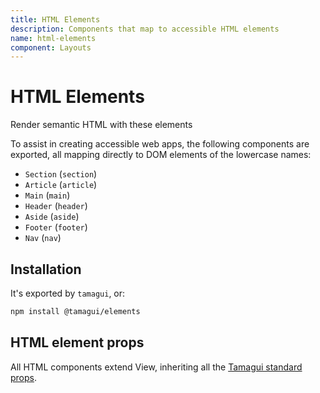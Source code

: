 ```yaml
---
title: HTML Elements
description: Components that map to accessible HTML elements
name: html-elements
component: Layouts
---
```


# HTML Elements

<Description>Render semantic HTML with these elements</Description>

To assist in creating accessible web apps, the following components are exported, all mapping directly to DOM elements of the lowercase names:

- `Section` (`section`)
- `Article` (`article`)
- `Main` (`main`)
- `Header` (`header`)
- `Aside` (`aside`)
- `Footer` (`footer`)
- `Nav` (`nav`)

## Installation

It's exported by `tamagui`, or:

```bash
npm install @tamagui/elements
```

## HTML element props

All HTML components extend View, inheriting all the [Tamagui standard props](/docs/intro/props).
